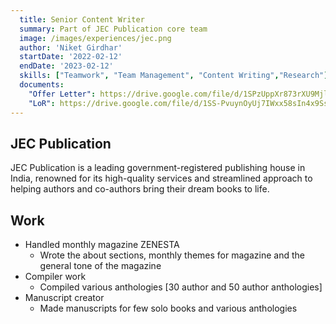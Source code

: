 ```yaml
---
  title: Senior Content Writer
  summary: Part of JEC Publication core team
  image: /images/experiences/jec.png
  author: 'Niket Girdhar'
  startDate: '2022-02-12'
  endDate: '2023-02-12'
  skills: ["Teamwork", "Team Management", "Content Writing","Research"]
  documents: 
    "Offer Letter": https://drive.google.com/file/d/1SPzUppXr873rXU9MjliPftnZUy2lnauD/view?usp=sharing
    "LoR": https://drive.google.com/file/d/1SS-PvuynOyUj7IWxx58sIn4x9SsqTIEj/view?usp=sharing
---
```


## JEC Publication

JEC Publication is a leading government-registered publishing house in India, renowned for its high-quality services and streamlined approach to helping authors and co-authors bring their dream books to life.

## Work

- Handled monthly magazine ZENESTA
    - Wrote the about sections, monthly themes for magazine and the general tone of the magazine
- Compiler work
    - Compiled various anthologies [30 author and 50 author anthologies]
- Manuscript creator
    - Made manuscripts for few solo books and various anthologies 